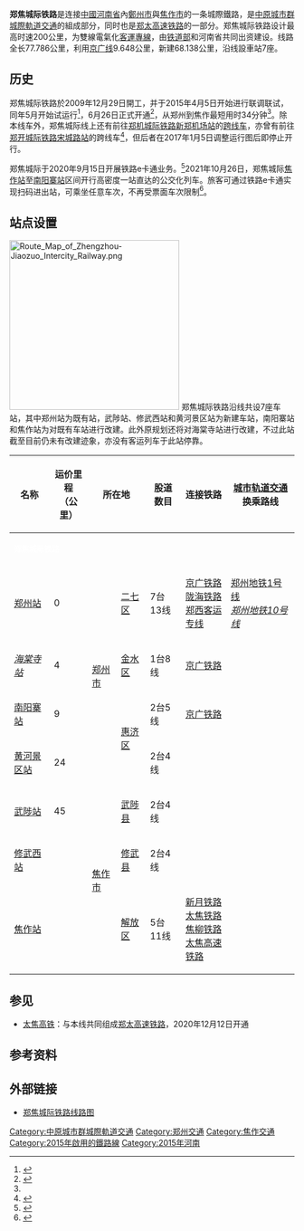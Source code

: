 {{Infobox rail system-route
|rail_name=郑焦城际铁路
|other_name=郑太客运专线郑州至焦作段
|banner_color=
|sec_banner_color=
|third_banner_color=
|logo_filename=
|image_width=
|logo_bgcolor=
|logo_note=
|image=20211227 CRH6A-0425 on C2813 towards Nanyangzhai.jpg
|caption=一列运行于本线的[[和谐号CRH6型电力动车组|CRH6A]]型动车组列车
|code_name=
|locale={{PRC}}[[河南省|河南省]][[郑州市|郑州市]]、[[焦作市|焦作市]]
|service_type=[[高速铁路|高速铁路]]、[[城际铁路|城际铁路]]
|begin_operation=2015年6月26日
|end_operation=
|operation_note=
|system_length= 77.8[[公里|公里]]
|length_in_operation=
|total_length=
|line_title=路線
|lines=
|stations=7
|route_title=
|main_route=
|secondary_route=
|branch_route=
|main_stations=[[郑州站|郑州站]]、[[海棠寺站|海棠寺站]]、[[南阳寨站|南阳寨站]]、[[黄河景区站|黄河景区站]]、[[武陟站|武陟站]]、[[修武西站|修武西站]]、<br>[[焦作站|焦作站]]
|standard=[[客运专线|客运专线]]
|ridership=
|fleet_size=
|block_signal=自动闭塞、移动闭塞
|engine=[[接触网供电|接触网供电]]：50Hz 25,000V
|max_speed=200km/h
|min_radius=一般路段5000，困难4500
|max_grade=10‰
|track_gauge={{standard gauge}}（[[標準軌|標準軌]]）
|depot=[[郑州动车段|郑州动车段]]
|operator=[[郑州局集团|郑州局集团]]
|franchise=
|hq=
|key_person=
|website=
|route_map ={{鄭焦城際鐵路RDT}}
}}
'''郑焦城际铁路'''是连接[[中國|中國]][[河南省|河南省]]內[[鄭州市|鄭州市]]與[[焦作市|焦作市]]的一条城際鐵路，是[[中原城市群城際軌道交通|中原城市群城際軌道交通]]的組成部分，同时也是[[郑太高速铁路|郑太高速铁路]]的一部分。郑焦城际铁路设计最高时速200公里，为雙線電氣化[[客運專線|客運專線]]，由[[中华人民共和国铁道部|铁道部]]和河南省共同出资建设。线路全长77.786公里，利用[[京广铁路|京广线]]9.648公里，新建68.138公里，沿线設車站7座。

==历史==
郑焦城际铁路於2009年12月29日開工，并于2015年4月5日开始进行联调联试，同年5月开始试运行<ref>{{cite news|url=http://news.dahe.cn/2015/04-07/104714392.html|title=郑焦城际铁路5月试运营 设7个站点全长70.3公里|publisher=大河网|accessdate=2015-04-22|archive-date=2015-06-26|archive-url=https://web.archive.org/web/20150626150134/http://news.dahe.cn/2015/04-07/104714392.html|dead-url=no}}</ref>，6月26日正式开通<ref name=open>{{cite news|url=http://news.dahe.cn/2015/06-25/105157597.html|title=郑焦城铁明日开通 今天中午开始售票 首班车7时15分|publisher=大河网|date=2015-06-25|accessdate=2015-06-25|archive-date=2015-06-26|archive-url=https://web.archive.org/web/20150626120925/http://news.dahe.cn/2015/06-25/105157597.html|dead-url=no}}</ref>，从郑州到焦作最短用时34分钟<ref name=open />。除本线车外，郑焦城际线上还有前往[[郑许城际铁路|郑机城际铁路]][[新郑机场站|新郑机场站]]的[[直通运行|跨线车]]，亦曾有前往[[鄭開城際鐵路|郑开城际铁路]][[宋城路站|宋城路站]]的跨线车<ref>{{cite news|url=http://newpaper.dahe.cn/dhb/html/2015-07/02/content_1282748.htm?div=-1|title=从7月1日起 坐城铁可直达开封|publisher=[[大河報|大河報]]|date=2015-07-02|accessdate=2015-12-19|archive-date=2015-12-22|archive-url=https://web.archive.org/web/20151222140044/http://newpaper.dahe.cn/dhb/html/2015-07/02/content_1282748.htm?div=-1|dead-url=no}}</ref>，但后者在2017年1月5日调整运行图后即停止开行。

郑焦城际于2020年9月15日开展铁路e卡通业务。<ref>{{cite web|url=https://news.dahe.cn/2020/09-12/727744.html|title=郑开、郑焦、郑机3城际即将开通“铁路e卡通”，无需买票可扫码进站！如何办理？攻略来了！|publisher=大河网|date=2020-09-12|accessdate=2020-09-12|archive-date=2020-09-13|archive-url=https://web.archive.org/web/20200913012141/https://news.dahe.cn/2020/09-12/727744.html|dead-url=no}}</ref>2021年10月26日，郑焦城际[[焦作站|焦作站]]至[[南阳寨站|南阳寨站]]区间开行高密度一站直达的公交化列车。旅客可通过铁路e卡通实现扫码进出站，可乘坐任意车次，不再受票面车次限制<ref>{{cite news |author1=王访贤 |title=郑汴焦三条城际铁路开启“公交化”运营 有列车最短间隔8分钟 扫码即可进出站 |url=https://news.dahe.cn/2021/10-27/917087.html |accessdate=2021-10-27 |work=顶端新闻·河南商报 |date=2021-10-27}}</ref>。

==站点设置==
[[File:Route_Map_of_Zhengzhou-Jiaozuo_Intercity_Railway.png|300px]]
郑焦城际铁路沿线共设7座车站，其中郑州站为既有站，武陟站、修武西站和黄河景区站为新建车站，南阳寨站和焦作站为对既有车站进行改建。此外原规划还将对海棠寺站进行改建，不过此站截至目前仍未有改建迹象，亦没有客运列车于此站停靠。

{| align=center border=1 cellspacing=0 class="wikitable"
|- align=center
! 名称
! 运价里程<br />（公里）
! colspan =2 |所在地
! 股道数目
! 连接铁路
! [[城市轨道交通|城市轨道交通]]换乘路线
! 备注
|- align=center bgcolor=#0000cc
| colspan =9 | <font color=white><small>'''郑焦城际铁路'''</small></font>
|- align=center
| [[郑州站|郑州站]]
| 0
| rowspan =4 |[[郑州市|郑州市]]
|[[二七区|二七区]]
| 7台13线
| [[京广铁路|京广铁路]]<br>[[陇海铁路|陇海铁路]]<br>[[郑西客运专线|郑西客运专线]]
| {{郑州地铁线路名|1|blink}} [[郑州地铁|郑州地铁]][[郑州地铁1号线|1号线]]<br />{{郑州地铁线路名|10|blink}} ''[[郑州地铁10号线|郑州地铁10号线]]''
|
|- align=center
| ''[[海棠寺站|海棠寺站]]''
| 4
|[[金水区|金水区]]
| 1台8线
| [[京广铁路|京广铁路]]
|
| 不办客，尚未按城际客运站标准进行改造
|- align=center
| [[南阳寨站|南阳寨站]]
| 9
| rowspan = 2 | [[惠济区|惠济区]]
| 2台5线
| [[京广铁路|京广铁路]]
|
| 
|- align=center
| [[黄河景区站|黄河景区站]]
| 24
| 2台4线
|
|
| 
|- align=center
| [[武陟站|武陟站]]
| 45
| rowspan = 3 | [[焦作市|焦作市]]
|[[武陟县|武陟县]]
| 2台4线
|
|
| 
|- align=center
| [[修武西站|修武西站]]
| 
| [[修武县|修武县]]
| 2台4线
|
|
| 
|- align=center
| [[焦作站|焦作站]]
| 
| [[解放区_(焦作市)|解放区]]
| 5台11线
| [[新月铁路|新月铁路]]<br />[[太焦铁路|太焦铁路]]<br />[[焦柳铁路|焦柳铁路]]<br />[[太焦高速铁路|太焦高速铁路]]
|
| 
|}

== 参见 ==
* [[太焦高铁|太焦高铁]]：与本线共同组成[[郑太高速铁路|郑太高速铁路]]，2020年12月12日开通

==参考资料==
{{Reflist}}

== 外部链接 ==
*[http://zz.bendibao.com/traffic/2014319/40670.shtm 郑焦城际铁路线路图] {{Wayback|url=http://zz.bendibao.com/traffic/2014319/40670.shtm |date=20150523073417 }}

{{鄭焦城際鐵路|nocat}}
{{郑州市公共交通网络}}
{{中原城市群城際軌道交通}}
{{河南铁路线}}
{{中国高速铁路}}
[[Category:中原城市群城際軌道交通|Category:中原城市群城際軌道交通]]
[[Category:郑州交通|Category:郑州交通]]
[[Category:焦作交通|Category:焦作交通]]
[[Category:2015年啟用的鐵路線|Category:2015年啟用的鐵路線]]
[[Category:2015年河南|Category:2015年河南]]